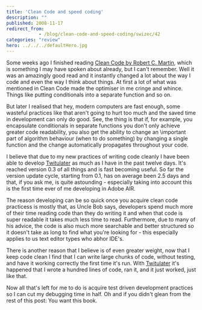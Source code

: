 ```yaml
---
title: 'Clean Code and speed coding'
description: ""
published: 2008-11-17
redirect_from: 
            - /blog/clean-code-and-speed-coding/swizec/42
categories: "review"
hero: ../../../defaultHero.jpg
---
```

Some weeks ago I finished reading [Clean Code by Robert C. Martin](http://www.amazon.com/Clean-Code-Handbook-Software-Craftsmanship/dp/0132350882), which is something I may have spoken about already, but I can't remember. Well it was an amazingly good read and it instantly changed a lot about the way I code and even the way I think about things. At first a lot of what was mentioned in Clean Code made the optimiser in me cringe and whince. Things like putting conditionals into a separate function and so on.

But later I realised that hey, modern computers are fast enough, some wasteful practices like that aren't going to hurt too much and the saved time in development can only do good. See, the thing is that if, for example, you encapsulate conditionals in separate functions you don't only achieve greater code readability, you also get the ability to change an \\important part of algorithm behaviour (when to do something) by changing a single function and the change automatically propagates throughout your code.

I believe that due to my new practices of writing code cleanly I have been able to develop [Twitulater](http://twitulater.com/) as much as I have in the past twelve days. It's reached version 0.3 of all things and is fast becoming useful. So far the version update cycle, starting from 0.1, has on average been 2.5 days and that, if you ask me, is quite astounding - especially taking into account this is the first time ever of me developing in Adobe AIR.

The reason developing can be so quick once you acquire clean code practicess is mostly that, as Uncle Bob says, developers spend much more of their time reading code than they do writing it and when that code is super readable it takes much less time to read. Furthermore, due to many of his advice, the code is also much more searchable and better structured so it doesn't take as long to find what you're looking for - this especially applies to us text editor types who abhor IDE's.

There is another reason that I believe is of even greater weight, now that I keep code clean I find that I can write large chunks of code, without testing, and have it working correctly the first time it's run. With [Twitulater](http://twitulater.com/) it's happened that I wrote a hundred lines of code, ran it, and it just worked, just like that.

Now all that's left for me to do is acquire test driven development practices so I can cut my debugging time in half. Oh and if you didn't glean from the rest of this post: You want this book.